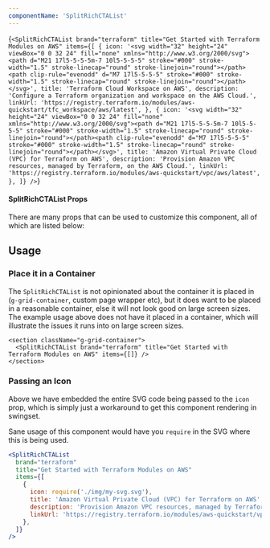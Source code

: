 ```yaml
---
componentName: 'SplitRichCTAList'
---
```


<LiveComponent>{`<SplitRichCTAList
  brand="terraform"
  title="Get Started with Terraform Modules on AWS"
  items={[
    {
      icon: '<svg width="32" height="24" viewBox="0 0 32 24" fill="none" xmlns="http://www.w3.org/2000/svg"><path d="M21 17l5-5-5-5m-7 10l5-5-5-5" stroke="#000" stroke-width="1.5" stroke-linecap="round" stroke-linejoin="round"></path><path clip-rule="evenodd" d="M7 17l5-5-5-5" stroke="#000" stroke-width="1.5" stroke-linecap="round" stroke-linejoin="round"></path></svg>',
      title: 'Terraform Cloud Workspace on AWS',
      description:
        'Configure a Terraform organization and workspace on the AWS Cloud.',
      linkUrl:
        'https://registry.terraform.io/modules/aws-quickstart/tfc_workspace/aws/latest',
    },
    {
      icon: '<svg width="32" height="24" viewBox="0 0 32 24" fill="none" xmlns="http://www.w3.org/2000/svg"><path d="M21 17l5-5-5-5m-7 10l5-5-5-5" stroke="#000" stroke-width="1.5" stroke-linecap="round" stroke-linejoin="round"></path><path clip-rule="evenodd" d="M7 17l5-5-5-5" stroke="#000" stroke-width="1.5" stroke-linecap="round" stroke-linejoin="round"></path></svg>',
      title: 'Amazon Virtual Private Cloud (VPC) for Terraform on AWS',
      description:
        'Provision Amazon VPC resources, managed by Terraform, on the AWS Cloud.',
      linkUrl:
        'https://registry.terraform.io/modules/aws-quickstart/vpc/aws/latest',
    },
  ]}
/>`}</LiveComponent>


#### SplitRichCTAList Props

There are many props that can be used to customize this component, all of which are listed below:

<PropsTable props={componentProps} />

## Usage

### Place it in a Container

The `SplitRichCTAList` is not opinionated about the container it is placed in (`g-grid-container`, custom page wrapper etc), but it does want to be placed in a reasonable container, else it will not look good on large screen sizes. The example usage above does not have it placed in a container, which will illustrate the issues it runs into on large screen sizes.

```
<section className="g-grid-container">
  <SplitRichCTAList brand="terraform" title="Get Started with Terraform Modules on AWS" items={[]} />
</section>
```

### Passing an Icon

Above we have embedded the entire SVG code being passed to the `icon` prop, which is simply just a workaround to get this component rendering in swingset.

Sane usage of this component would have you `require` in the SVG where this is being used.

```jsx
<SplitRichCTAList
  brand="terraform"
  title="Get Started with Terraform Modules on AWS"
  items={[
    {
      icon: require('./img/my-svg.svg'),
      title: 'Amazon Virtual Private Cloud (VPC) for Terraform on AWS',
      description: 'Provision Amazon VPC resources, managed by Terraform, on the AWS Cloud.',
      linkUrl: 'https://registry.terraform.io/modules/aws-quickstart/vpc/aws/latest',
    },
  ]}
/>
```
